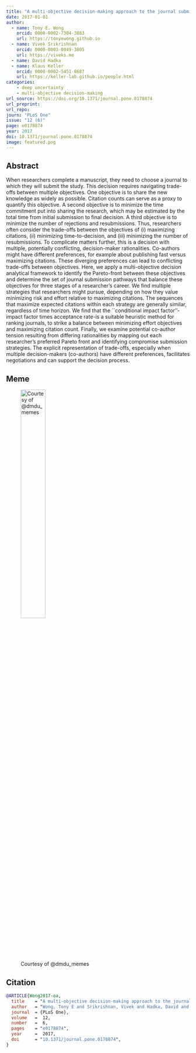 ```yaml
---
title: "A multi-objective decision-making approach to the journal submission problem"
date: 2017-01-01
author: 
  - name: Tony E. Wong
    orcid: 0000-0002-7304-3883
    url: https://tonyewong.github.io
  - name: Vivek Srikrishnan
    orcid: 0000-0003-0049-3805
    url: https://viveks.me
  - name: David Hadka
  - name: Klaus Keller
    orcid: 0000-0002-5451-8687
    url: https://keller-lab.github.io/people.html
categories:
    - deep uncertainty
    - multi-objective decision-making
url_source: https://doi.org/10.1371/journal.pone.0178874
url_preprint: 
url_repo: 
journ: "PLoS One"
issue: "12 (6)"
page: e0178874
year: 2017
doi: 10.1371/journal.pone.0178874
image: featured.png
---
```


## Abstract

When researchers complete a manuscript, they need to choose a journal to which they will submit the study. This decision requires navigating trade-offs between multiple objectives. One objective is to share the new knowledge as widely as possible. Citation counts can serve as a proxy to quantify this objective. A second objective is to minimize the time commitment put into sharing the research, which may be estimated by the total time from initial submission to final decision. A third objective is
to minimize the number of rejections and resubmissions. Thus, researchers often consider the trade-offs between the objectives of (i) maximizing citations, (ii) minimizing time-to-decision, and (iii) minimizing the number of resubmissions. To complicate matters further, this is a decision with multiple, potentially conflicting, decision-maker rationalities. Co-authors might have different preferences, for example about publishing fast versus maximizing citations. These diverging preferences can lead to
conflicting trade-offs between objectives. Here, we apply a multi-objective decision analytical framework to identify the Pareto-front between these objectives and determine the set of journal submission pathways that balance these objectives for three stages of a researcher's career. We find multiple strategies that researchers might pursue, depending on how they
value minimizing risk and effort relative to maximizing citations. The sequences that maximize expected citations within each strategy are generally similar, regardless of time horizon. We find that the ``conditional impact factor''-impact factor times acceptance rate-is a suitable heuristic method for ranking journals, to strike a balance between minimizing effort objectives and maximizing citation count. Finally, we examine potential co-author tension resulting from differing rationalities by mapping out each researcher's preferred Pareto front and identifying compromise submission strategies. The explicit representation of trade-offs, especially when multiple decision-makers (co-authors) have different preferences, facilitates negotiations and can support the decision process.

## Meme

![Courtesy of @dmdu_memes](meme.webp){width=40%}

## Citation

```bibtex
@ARTICLE{Wong2017-oa,
  title    = "A multi-objective decision-making approach to the journal submission problem",
  author   = "Wong, Tony E and Srikrishnan, Vivek and Hadka, David and Keller, Klaus",
  journal  = {PLoS One},
  volume   =  12,
  number   =  6,
  pages    = "e0178874",
  year     =  2017,
  doi      = "10.1371/journal.pone.0178874",
}
```